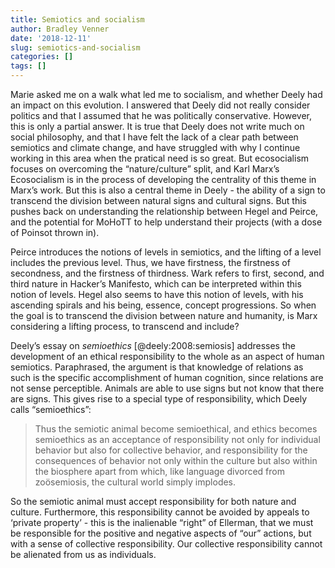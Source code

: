```yaml
---
title: Semiotics and socialism
author: Bradley Venner
date: '2018-12-11'
slug: semiotics-and-socialism
categories: []
tags: []
---
```


Marie asked me on a walk what led me to socialism, and whether Deely had an impact on this evolution.  I answered that Deely did not really consider politics and that I assumed that he was politically conservative.  However, this is only a partial answer.  It is true that Deely does not write much on social philosophy, and that I have felt the lack of a clear path between semiotics and climate change, and have struggled with why I continue working in this area when the pratical need is so great.  But ecosocialism focuses on overcoming the "nature/culture" split, and Karl Marx's Ecosocialism is in the process of developing the centrality of this theme in Marx's work.  But this is also a central theme in Deely - the ability of a sign to transcend the division between natural signs and cultural signs.  But this pushes back on understanding the relationship between Hegel and Peirce, and the potential for MoHoTT to help understand their projects (with a dose of Poinsot thrown in).

Peirce introduces the notions of levels in semiotics, and the lifting of a level includes the previous level.  Thus, we have firstness, the firstness of secondness, and the firstness of thirdness.  Wark refers to first, second, and third nature in Hacker's Manifesto, which can be interpreted within this notion of levels.  Hegel also seems to have this notion of levels, with his ascending spirals and his being, essence, concept progressions.  So when the goal is to transcend the division between nature and humanity, is Marx considering a lifting process, to transcend and include?

Deely's essay on *semioethics* [@deely:2008:semiosis] addresses the development of an ethical responsibility to the whole as an aspect of human semiotics.  Paraphrased, the argument is that knowledge of relations as such is the specific accomplishment of human cognition, since relations are not sense perceptible.  Animals are able to use signs but not know that there are signs.  This gives rise to a special type of responsibility, which Deely calls "semioethics":  

> Thus the semiotic animal become semioethical, and ethics becomes semioethics as an acceptance of responsibility not only for individual behavior but also for collective behavior, and responsibility for the consequences of behavior not only within the culture but also within the biosphere apart from which, like language divorced from zoösemiosis, the cultural world simply implodes.

So the semiotic animal must accept responsibility for both nature and culture.  Furthermore, this responsibility cannot be avoided by appeals to 'private property' - this is the inalienable "right" of Ellerman, that we must be responsible for the positive and negative aspects of "our" actions, but with a sense of collective responsibility.  Our collective responsibility cannot be alienated from us as individuals.  